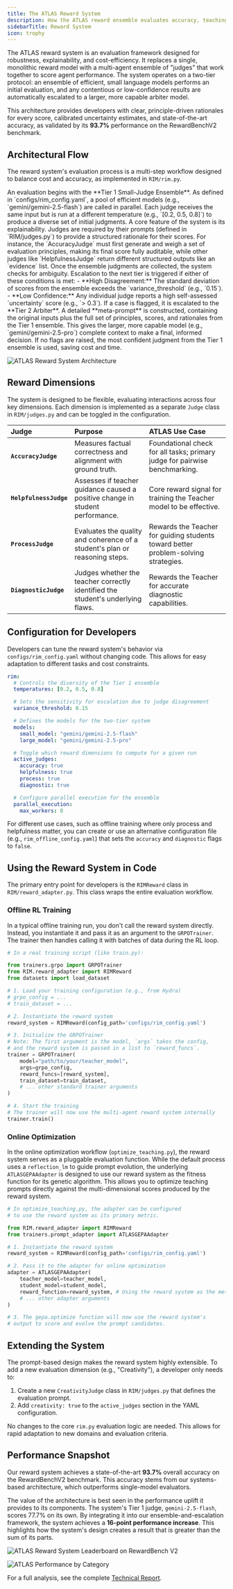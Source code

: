 ```yaml
---
title: The ATLAS Reward System
description: How the ATLAS reward ensemble evaluates accuracy, teaching quality, process, and diagnostics.
sidebarTitle: Reward System
icon: trophy
---
```


The ATLAS reward system is an evaluation framework designed for robustness, explainability, and cost-efficiency. It replaces a single, monolithic reward model with a multi-agent ensemble of "judges" that work together to score agent performance. The system operates on a two-tier protocol: an ensemble of efficient, small language models performs an initial evaluation, and any contentious or low-confidence results are automatically escalated to a larger, more capable arbiter model.

This architecture provides developers with clear, principle-driven rationales for every score, calibrated uncertainty estimates, and state-of-the-art accuracy, as validated by its **93.7%** performance on the RewardBenchV2 benchmark.

## Architectural Flow

The reward system's evaluation process is a multi-step workflow designed to balance cost and accuracy, as implemented in `RIM/rim.py`.

<Steps>
  <Step title="1. Ensemble Evaluation">
    An evaluation begins with the **Tier 1 Small-Judge Ensemble**. As defined in `configs/rim_config.yaml`, a pool of efficient models (e.g., `gemini/gemini-2.5-flash`) are called in parallel. Each judge receives the same input but is run at a different temperature (e.g., `[0.2, 0.5, 0.8]`) to produce a diverse set of initial judgments.
  </Step>

  <Step title="2. Principle-Guided Rationale">
    A core feature of the system is its explainability. Judges are required by their prompts (defined in `RIM/judges.py`) to provide a structured rationale for their scores. For instance, the `AccuracyJudge` must first generate and weigh a set of evaluation principles, making its final score fully auditable, while other judges like `HelpfulnessJudge` return different structured outputs like an `evidence` list.
  </Step>

  <Step title="3. Uncertainty & Disagreement Check">
    Once the ensemble judgments are collected, the system checks for ambiguity. Escalation to the next tier is triggered if either of these conditions is met:
    - **High Disagreement:** The standard deviation of scores from the ensemble exceeds the `variance_threshold` (e.g., `0.15`).
    - **Low Confidence:** Any individual judge reports a high self-assessed `uncertainty` score (e.g., `> 0.3`).
  </Step>

  <Step title="4. Escalation to Arbiter">
    If a case is flagged, it is escalated to the **Tier 2 Arbiter**. A detailed **meta-prompt** is constructed, containing the original inputs plus the full set of principles, scores, and rationales from the Tier 1 ensemble. This gives the larger, more capable model (e.g., `gemini/gemini-2.5-pro`) complete context to make a final, informed decision. If no flags are raised, the most confident judgment from the Tier 1 ensemble is used, saving cost and time.
  </Step>
</Steps>

![ATLAS Reward System Architecture](/images/reward-system-design.png)

## Reward Dimensions

The system is designed to be flexible, evaluating interactions across four key dimensions. Each dimension is implemented as a separate `Judge` class in `RIM/judges.py` and can be toggled in the configuration.

| Judge | Purpose | ATLAS Use Case |
| :--- | :--- | :--- |
| **`AccuracyJudge`** | Measures factual correctness and alignment with ground truth. | Foundational check for all tasks; primary judge for pairwise benchmarking. |
| **`HelpfulnessJudge`** | Assesses if teacher guidance caused a positive change in student performance. | Core reward signal for training the Teacher model to be effective. |
| **`ProcessJudge`** | Evaluates the quality and coherence of a student's plan or reasoning steps. | Rewards the Teacher for guiding students toward better problem-solving strategies. |
| **`DiagnosticJudge`** | Judges whether the teacher correctly identified the student's underlying flaws. | Rewards the Teacher for accurate diagnostic capabilities. |

## Configuration for Developers

Developers can tune the reward system's behavior via `configs/rim_config.yaml` without changing code. This allows for easy adaptation to different tasks and cost constraints.

```yaml title="configs/rim_config.yaml"
rim:
  # Controls the diversity of the Tier 1 ensemble
  temperatures: [0.2, 0.5, 0.8]

  # Sets the sensitivity for escalation due to judge disagreement
  variance_threshold: 0.15

  # Defines the models for the two-tier system
  models:
    small_model: "gemini/gemini-2.5-flash"
    large_model: "gemini/gemini-2.5-pro"

  # Toggle which reward dimensions to compute for a given run
  active_judges:
    accuracy: true
    helpfulness: true
    process: true
    diagnostic: true

  # Configure parallel execution for the ensemble
  parallel_execution:
    max_workers: 8
```
For different use cases, such as offline training where only process and helpfulness matter, you can create or use an alternative configuration file (e.g., `rim_offline_config.yaml`) that sets the `accuracy` and `diagnostic` flags to `false`.

## Using the Reward System in Code

The primary entry point for developers is the `RIMReward` class in `RIM/reward_adapter.py`. This class wraps the entire evaluation workflow.

### Offline RL Training

In a typical offline training run, you don't call the reward system directly. Instead, you instantiate it and pass it as an argument to the `GRPOTrainer`. The trainer then handles calling it with batches of data during the RL loop.

```python
# In a real training script (like train.py):

from trainers.grpo import GRPOTrainer
from RIM.reward_adapter import RIMReward
from datasets import load_dataset

# 1. Load your training configuration (e.g., from Hydra)
# grpo_config = ...
# train_dataset = ...

# 2. Instantiate the reward system
reward_system = RIMReward(config_path='configs/rim_config.yaml')

# 3. Initialize the GRPOTrainer
# Note: The first argument is the model, `args` takes the config,
# and the reward system is passed in a list to `reward_funcs`.
trainer = GRPOTrainer(
    model="path/to/your/teacher_model",
    args=grpo_config,
    reward_funcs=[reward_system],
    train_dataset=train_dataset,
    # ... other standard trainer arguments
)

# 4. Start the training
# The trainer will now use the multi-agent reward system internally
trainer.train()
```

### Online Optimization

In the online optimization workflow (`optimize_teaching.py`), the reward system serves as a pluggable evaluation function. While the default process uses a `reflection_lm` to guide prompt evolution, the underlying `ATLASGEPAAdapter` is designed to use our reward system as the fitness function for its genetic algorithm. This allows you to optimize teaching prompts directly against the multi-dimensional scores produced by the reward system.

```python
# In optimize_teaching.py, the adapter can be configured
# to use the reward system as its primary metric.

from RIM.reward_adapter import RIMReward
from trainers.prompt_adapter import ATLASGEPAAdapter

# 1. Instantiate the reward system
reward_system = RIMReward(config_path='configs/rim_config.yaml')

# 2. Pass it to the adapter for online optimization
adapter = ATLASGEPAAdapter(
    teacher_model=teacher_model,
    student_model=student_model,
    reward_function=reward_system, # Using the reward system as the metric
    # ... other adapter arguments
)

# 3. The gepa.optimize function will now use the reward system's
# output to score and evolve the prompt candidates.
```

## Extending the System

The prompt-based design makes the reward system highly extensible. To add a new evaluation dimension (e.g., "Creativity"), a developer only needs to:
1.  Create a new `CreativityJudge` class in `RIM/judges.py` that defines the evaluation prompt.
2.  Add `creativity: true` to the `active_judges` section in the YAML configuration.

No changes to the core `rim.py` evaluation logic are needed. This allows for rapid adaptation to new domains and evaluation criteria.

## Performance Snapshot

Our reward system achieves a state-of-the-art **93.7%** overall accuracy on the RewardBenchV2 benchmark. This accuracy stems from our systems-based architecture, which outperforms single-model evaluators.

The value of the architecture is best seen in the performance uplift it provides to its components. The system's Tier 1 judge, `gemini-2.5-flash`, scores 77.7% on its own. By integrating it into our ensemble-and-escalation framework, the system achieves a **16-point performance increase**. This highlights how the system's design creates a result that is greater than the sum of its parts.

![ATLAS Reward System Leaderboard on RewardBench V2](/images/reward-leaderboard.png)

![ATLAS Performance by Category](/images/atlas-categories.png)

For a full analysis, see the complete [Technical Report](../REWARD_SYSTEM_TECHNICAL_REPORT).